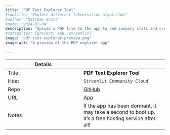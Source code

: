 ```yaml
---
title: "PDF Text Explorer Tool"
#subtitle: "Explore different tokenisation algorithms"
#author: "Matthew Scott"
#date: "2024-07-04"
description: "Upload a PDF file to the app to see summary stats and create a bespoke concordance analysis and word frequency tables."
#categories: [project, app, streamlit]
image: "pdf-text-explorer-preview.png"
image-alt: "A preview of the PDF explorer app"

---
```


| Details  |           |
|----------|-----------|
| Title    | **PDF Text Explorer Tool**   |
| Host     | `Streamlit Community Cloud`   |
| Repo     | [GitHub](https://github.com/mc-scott/pdf-text-explorer) |
| URL      | [App](https://nlp-doc-search-tool.streamlit.app/)     |
| Notes    | If the app has been dormant, it may take a second to boot up. It's a free hosting service after all!  |
